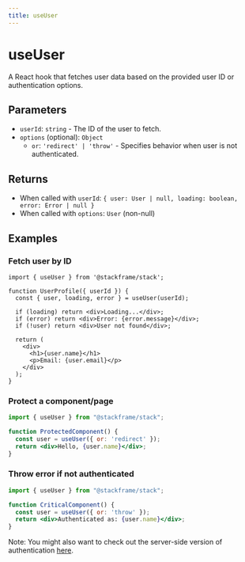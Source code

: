 ```yaml
---
title: useUser
---
```


# useUser

A React hook that fetches user data based on the provided user ID or authentication options.

## Parameters

- `userId`: `string` - The ID of the user to fetch.
- `options` (optional): `Object`
  - `or`: `'redirect' | 'throw'` - Specifies behavior when user is not authenticated.

## Returns

- When called with `userId`: `{ user: User | null, loading: boolean, error: Error | null }`
- When called with `options`: `User` (non-null)

## Examples

### Fetch user by ID

```tsx
import { useUser } from '@stackframe/stack';

function UserProfile({ userId }) {
  const { user, loading, error } = useUser(userId);

  if (loading) return <div>Loading...</div>;
  if (error) return <div>Error: {error.message}</div>;
  if (!user) return <div>User not found</div>;

  return (
    <div>
      <h1>{user.name}</h1>
      <p>Email: {user.email}</p>
    </div>
  );
}
```

### Protect a component/page

```jsx
import { useUser } from "@stackframe/stack";

function ProtectedComponent() {
  const user = useUser({ or: 'redirect' });
  return <div>Hello, {user.name}</div>;
}
```

### Throw error if not authenticated

```jsx
import { useUser } from "@stackframe/stack";

function CriticalComponent() {
  const user = useUser({ or: 'throw' });
  return <div>Authenticated as: {user.name}</div>;
}
```

Note: You might also want to check out the server-side version of authentication [here](../getting-started/users.mdx).